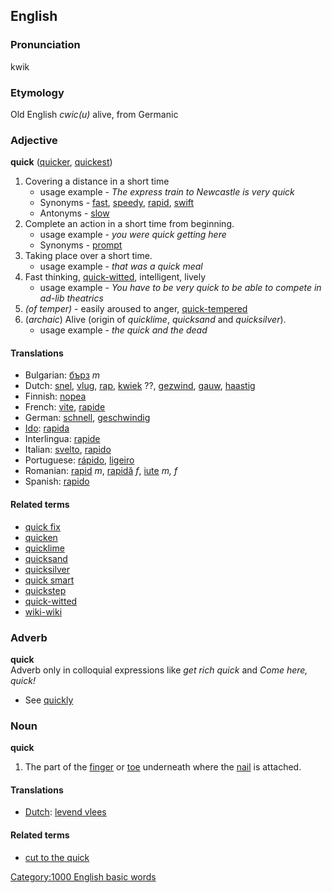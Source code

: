 ==English==
===Pronunciation===
kwik
===Etymology===
Old English ''cwic(u)'' alive, from Germanic
===Adjective===
'''quick''' ([[quicker]], [[quickest]])
#Covering a distance in a short time
#*usage example - ''The express train to Newcastle is very quick''
#*Synonyms - [[fast]], [[speedy]], [[rapid]], [[swift]]
#*Antonyms - [[slow]]
# Complete an action in a short time from beginning.
#*usage example - ''you were quick getting here''
#*Synonyms - [[prompt]]
# Taking place over a short time.
#*usage example - ''that was a quick meal''
# Fast thinking, [[quick-witted]], intelligent, lively
#*usage example - ''You have to be very quick to be able to compete in ad-lib theatrics''
# ''(of temper)'' - easily aroused to anger, [[quick-tempered]]
# (''archaic'') Alive (origin of ''quicklime'', ''quicksand'' and ''quicksilver'').
#*usage example - ''the quick and the dead''

====Translations====
*Bulgarian: [[бърз]] ''m''
*Dutch: [[snel]], [[vlug]], [[rap]], [[kwiek]] ??, [[gezwind]], [[gauw]], [[haastig]]
*Finnish: [[nopea]]
*French: [[vite]], [[rapide]]
*German: [[schnell]], [[geschwindig]]
*[[Ido]]: [[rapida]]
*Interlingua: [[rapide]]
*Italian: [[svelto]], [[rapido]]
*Portuguese: [[rápido]], [[ligeiro]]
*Romanian: [[rapid]] ''m'', [[rapidă]] ''f'', [[iute]] ''m, f''
*Spanish: [[rapido]]

====Related terms====
*[[quick fix]]
*[[quicken]]
*[[quicklime]]
*[[quicksand]]
*[[quicksilver]]
*[[quick smart]]
*[[quickstep]]
*[[quick-witted]]
*[[wiki-wiki]]

===Adverb===
'''quick'''<br>
Adverb only in colloquial expressions like ''get rich quick'' and ''Come here, quick!''

* See [[quickly]]

===Noun===
'''quick'''
#The part of the [[finger]] or [[toe]] underneath where the [[nail]] is attached.
====Translations====
*[[Dutch]]: [[levend vlees]]
====Related terms====
*[[cut to the quick]]
[[Category:1000 English basic words]]